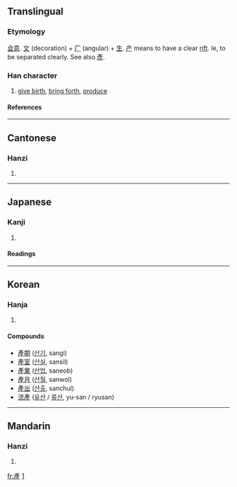 {{see|産|产}}

==Translingual==
===Etymology===
[[会意]]. [[文]] (decoration) + [[厂]] (angular) + [[生]]. [[产]] means to have a clear [[rift]]. Ie, to be separated clearly. See also [[彥]].
===Han character===
{{Han char|rn=100|rad=生|as=06|sn=11|four=0021<sub>4</sub>|canj=卜大一竹一 (YKMHM)}}
# [[give birth]], [[bring forth]], [[produce]]
====References====
{{Han ref|kx=0755.090|dkj=21684|dj=1165.080|hdz=42577.151|uh=7522|ud=29986|bh=B2A3|bd=45731}}

----
==Cantonese==
===Hanzi===
{{yue-hanzi|jyut=|y=chaan2}}
# {{defn|Cantonese}}

----
==Japanese==
===Kanji===
{{ja-kanji|grade=|rs=生06}}
# {{defn|Japanese}} 
====Readings====
{{ja-readings|on=[[さん]] (san)|kun=[[うまれる]] (umareru), [[うぶ]] (ubu), [[うむ]] (umu)}}

----
==Korean==
===Hanja===
{{ko-hanja|hangeul=[[산]]|eumhun=|rv=san|mr=san|y=san}}
# {{defn|Korean}}


====Compounds====
*[[產期]] ([[산기]], sangi)
*[[產室]] ([[산실]], sansil)
*[[產業]] ([[산업]], saneob)
*[[產月]] ([[산월]], sanwol)
*[[產出]] ([[산출]], sanchul)
*[[流產]] ([[유산]] / [[류산]], yu-san / ryusan)<!-- my en-ko dictionary uses the 產 variant -->

----
==Mandarin==
===Hanzi===
{{cmn-hanzi|sim=产|pin=[[chǎn]] (chan3), [[pǔ]] (pu3), [[pù]] (pu4)|wg=ch'an<sup>3</sup>, p'u<sup>3</sup>, p'u<sup>4</sup>}}
# {{defn|Mandarin}}

[[fr:產]]
[http://]